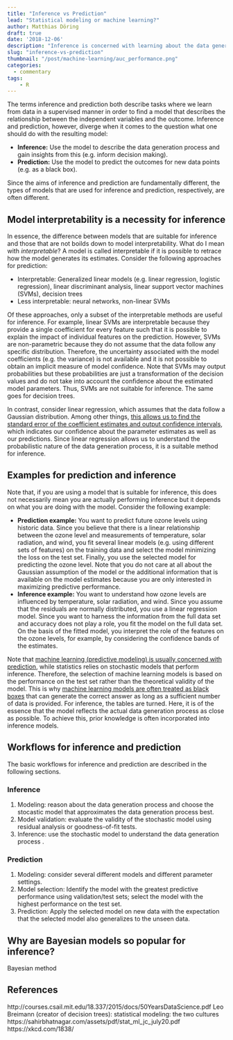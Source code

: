 ```yaml
---
title: "Inference vs Prediction"
lead: "Statistical modeling or machine learning?"
author: Matthias Döring
draft: true
date: '2018-12-06'
description: "Inference is concerned with learning about the data generation process, while prediction is concerned with estimating the outcome for new observations. These contrasting principles originate from the statistical modeling and machine learning communities, respectively. Here, I try to showcase the differences and similarities between the two concepts."
slug: "inference-vs-prediction"
thumbnail: "/post/machine-learning/auc_performance.png"
categories:
  - commentary
tags:
    - R
---
```

The terms inference and prediction both describe tasks where we learn from data in a supervised manner in order to find a model that describes the relationship between the independent variables and the outcome. Inference and prediction, however, diverge when it comes to the question what one should do with the resulting model:

* **Inference:** Use the model to describe the data generation process and gain insights from this (e.g. inform decision making).
* **Prediction:** Use the model to predict the outcomes for new data points (e.g. as a black box).

Since the aims of inference and prediction are fundamentally different, the types of models that are used for inference and prediction, respectively, are often different. 

## Model interpretability is a necessity for inference

In essence, the difference between models that are suitable for inference and those that are not boilds down to model interpretability. What do I mean with *interpretable*? A model is called interpretable if it is possible to retrace how the model generates its estimates. Consider the following approaches for prediction:

* Interpretable: Generalized linear models (e.g. linear regression, logistic regression), linear discriminant analysis, linear support vector machines (SVMs), decision trees
* Less interpretable: neural networks, non-linear SVMs

Of these approaches, only a subset of the interpretable methods are useful for inference. For example, linear SVMs are interpretable because they provide a single coefficient for every feature such that it is possible to explain the impact of individual features on the prediction. However, SVMs are non-parametric because they do not assume that the data follow any specific distribution. Therefore, the uncertainty associated with the model coefficients (e.g. the variance) is not available and it is not possible to obtain an implicit measure of model confidence. Note that SVMs may output probabilities but these probabilities are just a transformation of the decision values and do not take into account the confidence about the estimated model parameters. Thus, SVMs are not suitable for inference. The same goes for decision trees.

In contrast, consider linear regression, which assumes that the data follow a Gaussian distribution. Among other things, [this allows us to find the standard error of the coefficient estimates and output confidence intervals](http://127.0.0.1:4321/post/machine-learning/linear_models/), which indicates our confidence about the parameter estimates as well as our predictions. Since linear regression allows us to understand the probabilistic nature of the data generation process, it is a suitable method for inference.

## Examples for prediction and inference

Note that, if you are using a model that is suitable for inference, this does not necessarily mean you are actually performing inference but it depends on what you are doing with the model. Consider the following example:

* **Prediction example:** You want to predict future ozone levels using historic data. Since you believe that there is a linear relationship between the ozone level and measurements of temperature, solar radiation, and wind, you fit several linear models (e.g. using different sets of features) on the training data and select the model minimizing the loss on the test set. Finally, you use the selected model for predicting the ozone level. Note that you do not care at all about the Gaussian assumption of the model or the additional information that is available on the model estimates because you are only interested in maximizing predictive performance.
* **Inference example:** You want to understand how ozone levels are influenced by temperature, solar radiation, and wind. Since you assume that the residuals are normally distributed, you use a linear regression model. Since you want to harness the information from the full data set and accuracy does not play a role, you fit the model on the full data set. On the basis of the fitted model, you interpret the role of the features on the ozone levels, for example, by considering the confidence bands of the estimates.

Note that [machine learning (predictive modeling) is usually concerned with prediction](https://projecteuclid.org/euclid.ss/1009213726), while statistics relies on stochastic models that perform inference. Therefore, the selection of machine learning models is based on the performance on the test set rather than the theoretical validity of the model. This is why [machine learning models are often treated as black boxes](https://xkcd.com/1838/) that can generate the correct answer as long as a sufficient number of data is provided. For inference, the tables are turned. Here, it is of the essence that the model reflects the actual data generation process as close as possible. To achieve this, prior knowledge is often incorporated into inference models.

## Workflows for inference and prediction

The basic workflows for inference and prediction are described in the following sections.

### Inference

1. Modeling: reason about the data generation process and choose the stocastic model that approximates the data generation process best.
2. Model validation: evaluate the validity of the stochastic model using residual analysis or goodness-of-fit tests.
3. Inference: use the stochastic model to understand the data generation process .

### Prediction

1. Modeling: consider several different models and different parameter settings.
2. Model selection: Identify the model with the greatest predictive performance using validation/test sets; select the model with the highest performance on the test set.
3. Prediction: Apply the selected model on new data with the expectation that the selected model also generalizes to the unseen data.

## Why are Bayesian models so popular for inference?

Bayesian method


## References
http://courses.csail.mit.edu/18.337/2015/docs/50YearsDataScience.pdf
Leo Breimann (creator of decision trees): statistical modeling: the two cultures
https://sahirbhatnagar.com/assets/pdf/stat_ml_jc_july20.pdf
https://xkcd.com/1838/
